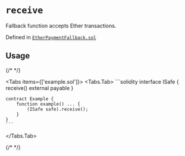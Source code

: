 

<LegacyCallout />

# `receive` 



Fallback function accepts Ether transactions.

Defined in [`EtherPaymentFallback.sol`](https://github.com/safe-global/safe-smart-account/tree/v1.3.0/contracts/common/EtherPaymentFallback.sol#L10)


## Usage

{/* <!-- vale off --> */}

<Tabs items={['example.sol']}>
  <Tabs.Tab>
    ```solidity
    interface ISafe {
        receive() external payable
    }

    contract Example {
        function example() ... {
            (ISafe safe).receive();
        }
    }
    ```
  </Tabs.Tab>
</Tabs>

{/* <!-- vale on --> */}






